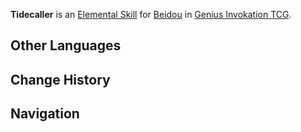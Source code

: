 {{About|the Character Card Skill for [[Genius Invokation TCG]]|the Playable Character Talent|Tidecaller}}
{{Genius Invokation TCG Skill Infobox
|title      = Tidecaller
|image      = Tidecaller Character Card Skill.png
|type       = Elemental Skill
|character  = Beidou
|element    = Electro
|matching   = 3
|effect     = This character gains a '''Tidecaller: Surf Embrace'''.<br />'''Prepare Skill:''' [[Wavestrider]].<br /><br />'''Tidecaller: Surf Embrace'''<br />The next time this character acts, they will immediately use the Skill: Wavestrider. While preparing this Skill: Grant 2 Shield, points to the character to which this is attached.
|order      = 2
}}
'''Tidecaller''' is an [[Character Card Elemental Skill|Elemental Skill]] for [[Beidou (Character Card)|Beidou]] in [[Genius Invokation TCG]].

==Other Languages==
{{Transclude|Tidecaller|Other Languages}}

==Change History==
{{Change History|3.4}}

==Navigation==
{{Genius Invokation TCG Skill Navbox|Beidou}}